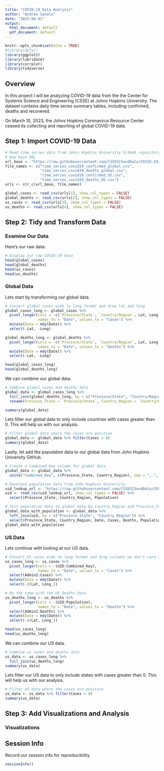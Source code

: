 ```yaml
---
title: "COVID-19 Data Analysis"
author: "Andrew Savala"
date: "2025-04-01"
output:
  html_document: default
  pdf_document: default
---
```


```r
knitr::opts_chunk$set(echo = TRUE)
#library(dplyr)
library(ggplot2)
library(lubridate)
library(corrplot)
library(tidyverse)
```

## Overview

In this project I will be analyzing COVID-19 data from the the Center for Systems Science and Engineering (CSSE) at Johns Hopkins University.  The dataset contains daily time series summary tables, including confirmed, deaths and recovered.

On March 10, 2023, the Johns Hopkins Coronavirus Resource Center ceased its collecting and reporting of global COVID-19 data.

## Step 1: Import COVID-19 Data

```r
# Read time series data from Johns Hopkins University GitHub repository
# Raw base URL
url_base <- "https://raw.githubusercontent.com/CSSEGISandData/COVID-19/master/csse_covid_19_data/csse_covid_19_time_series/"
file_names <- c("time_series_covid19_confirmed_global.csv", 
                "time_series_covid19_deaths_global.csv", 
                "time_series_covid19_confirmed_US.csv",
                "time_series_covid19_deaths_US.csv")
urls <- str_c(url_base, file_names)

global_cases <- read_csv(urls[1], show_col_types = FALSE)
global_deaths <- read_csv(urls[2], show_col_types = FALSE)
us_cases <- read_csv(urls[3], show_col_types = FALSE)
us_deaths <- read_csv(urls[4], show_col_types = FALSE)
```

## Step 2: Tidy and Transform Data

### Examine Our Data

Here's our raw data:
```r
# Display our raw COVID-19 data
head(global_cases)
head(global_deaths)
head(us_cases)
head(us_deaths)
```
### Global Data

Lets start by transforming our global data.
```r
# Convert global cases wide to long format and drop lat and long
global_cases_long <- global_cases %>%
  pivot_longer(cols = -c(`Province/State`, `Country/Region`, Lat, Long), 
               names_to = "Date", values_to = "Cases") %>%
  mutate(Date = mdy(Date)) %>%
  select(-Lat, -Long)

global_deaths_long <- global_deaths %>%
  pivot_longer(cols = -c(`Province/State`, `Country/Region`, Lat, Long), 
               names_to = "Date", values_to = "Deaths") %>%
  mutate(Date = mdy(Date)) %>%
  select(-Lat, -Long)

head(global_cases_long)
head(global_deaths_long)
```
We can combine our global data.
```r
# Combine global cases and deaths data
global_data <- global_cases_long %>%
  full_join(global_deaths_long, by = c("Province/State", "Country/Region", "Date")) %>%
  rename(Province_State = `Province/State`, Country_Region = `Country/Region`)

summary(global_data)
```
Lets filter our global data to only include countries with cases greater than 0.  This will help us with our analysis.

```r
# Filter global data where the cases are positive
global_data <- global_data %>% filter(Cases > 0)
summary(global_data)
```
Lastly, let add the population data to our global data from John Hopkins University GitHub.

```r
# Create a Combined_Key column for global data
global_data <- global_data %>%
  unite("Combined_Key", c(Province_State, Country_Region), sep = ", ", na.rm = TRUE, remove = FALSE)

# Download population data from John Hopkins University
uid_lookup_url <- "https://raw.githubusercontent.com/CSSEGISandData/COVID-19/master/csse_covid_19_data/UID_ISO_FIPS_LookUp_Table.csv"
uid <- read_csv(uid_lookup_url, show_col_types = FALSE) %>%
  select(Province_State, Country_Region, Population)

# Join population data to global data by Country_Region and Province_State
global_data_with_population <- global_data %>%
  left_join(uid, by = c("Province_State", "Country_Region")) %>%
  select(Province_State, Country_Region, Date, Cases, Deaths, Population, Combined_Key)
global_data_with_population
```

### US Data

Lets continue with looking at our US data.

```r
# Convert US cases wide to long format and drop columns we don't care about
us_cases_long <- us_cases %>%
  pivot_longer(cols = -(UID:Combined_Key), 
               names_to = "Date", values_to = "Cases") %>%
  select(Admin2:Cases) %>%
  mutate(Date = mdy(Date)) %>%
  select(-c(Lat, Long_))

# Do the same with the US Deaths data
us_deaths_long <- us_deaths %>%
  pivot_longer(cols = -(UID:Population),
               names_to = "Date", values_to = "Deaths") %>%
  select(Admin2:Deaths) %>%
  mutate(Date = mdy(Date)) %>%
  select(-c(Lat, Long_))

head(us_cases_long)
head(us_deaths_long)
```

We can combine our US data.

```r
# Combine us cases and deaths data
us_data <- us_cases_long %>%
  full_join(us_deaths_long)
summary(us_data)
```
Lets filter our US data to only include states with cases greater than 0.  This will help us with our analysis.
```r
# Filter US data where the cases are positive
us_data <- us_data %>% filter(Cases > 0)
summary(us_data)
```
## Step 3: Add Visualizations and Analysis

### Visualizations

## Session Info

Record our session info for reproducibility.
```r
sessionInfo()
```
